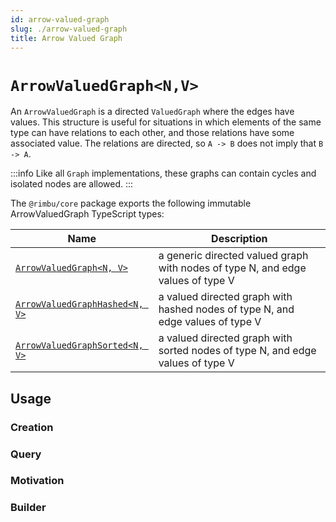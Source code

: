 ```yaml
---
id: arrow-valued-graph
slug: ./arrow-valued-graph
title: Arrow Valued Graph
---
```



# `ArrowValuedGraph<N,V>`

An `ArrowValuedGraph` is a directed `ValuedGraph` where the edges have values. This structure is useful for situations in which elements of the same type can have relations to each other, and those relations have some associated value. The relations are directed, so `A -> B` does not imply that `B -> A`.

:::info
Like all `Graph` implementations, these graphs can contain cycles and isolated nodes are allowed.
:::

The `@rimbu/core` package exports the following immutable ArrowValuedGraph TypeScript types:

| Name                                                                                | Description                                                                     |
| ----------------------------------------------------------------------------------- | ------------------------------------------------------------------------------- |
| [`ArrowValuedGraph<N, V>`](/api/rimbu/graph/ArrowValuedGraph/namespace)             | a generic directed valued graph with nodes of type N, and edge values of type V |
| [`ArrowValuedGraphHashed<N, V>`](/api/rimbu/graph/ArrowValuedGraphHashed/namespace) | a valued directed graph with hashed nodes of type N, and edge values of type V  |
| [`ArrowValuedGraphSorted<N, V>`](/api/rimbu/graph/ArrowValuedGraphSorted/namespace) | a valued directed graph with sorted nodes of type N, and edge values of type V  |

## Usage

### Creation

<SandBox path="graph/arrow/valued/create.ts" />

### Query

<SandBox path="graph/arrow/valued/query.ts" />

### Motivation

<SandBox path="graph/arrow/valued/motivation.ts" />

### Builder

<SandBox path="graph/arrow/valued/build.ts" />
